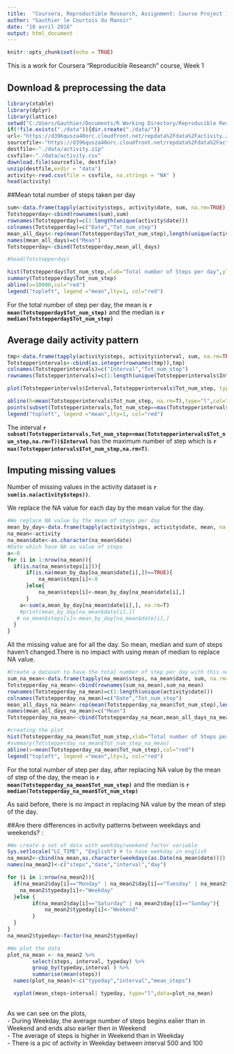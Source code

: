 ---
title:  "Coursera, Reproductible Research, Assignment: Course Project 1"
author: "Gauthier le Courtois du Manoir"
date: "10 avril 2016"
output: html_document
---

```{r setup, include=FALSE}
knitr::opts_chunk$set(echo = TRUE)
```

This is a work for Coursera "Reproducible Research" course, Week 1  

## Download & preprocessing the data
```{r downloaddata}
library(xtable)
library(dplyr)
library(lattice)
setwd("C:/Users/Gauthier/Documents/R Working Directory/Reproducible Research/")
if(!file.exists("./data")){dir.create("./data/")}
url<-"https://d396qusza40orc.cloudfront.net/repdata%2Fdata%2Factivity.zip"
sourcefile<-"https://d396qusza40orc.cloudfront.net/repdata%2Fdata%2Factivity.zip"
destfile<-"./data/activity.zip"
csvfile<-"./data/activity.csv"
download.file(sourcefile, destfile)
unzip(destfile,exdir = "data")
activity<-read.csv(file = csvfile, na.strings = "NA" )
head(activity)
```
##Mean total number of steps taken per day
```{r}
sum<-data.frame(tapply(activity$steps, activity$date, sum, na.rm=TRUE))
Totstepperday<-cbind(rownames(sum),sum)
rownames(Totstepperday)=c(1:length(unique(activity$date)))
colnames(Totstepperday)=c("Date","Tot_num_step")
mean_all_days<-rep(mean(Totstepperday$Tot_num_step),length(unique(activity$date)))
names(mean_all_days)=c("Mean")
Totstepperday<-cbind(Totstepperday,mean_all_days)

#head(Totstepperday)

hist(Totstepperday$Tot_num_step,xlab="Total number of Steps per day",ylab="Frequency in days",ylim=c(0,30),main="Total number of steps taken per day",col="lightblue", breaks=10)
summary(Totstepperday$Tot_num_step)
abline(v=10000,col="red")
legend("topleft", legend ="mean",lty=1, col="red")
```
  
For the total number of step per day, the mean is **`r mean(Totstepperday$Tot_num_step)`** and the median is **`r median(Totstepperday$Tot_num_step)`**
  

## Average daily activity pattern
```{r}

tmp<-data.frame(tapply(activity$steps, activity$interval, sum, na.rm=TRUE))
Totstepperintervals<-cbind(as.integer(rownames(tmp)),tmp)
colnames(Totstepperintervals)=c("Interval","Tot_num_step")
rownames(Totstepperintervals)=c(1:length(unique(Totstepperintervals$Interval)))

plot(Totstepperintervals$Interval,Totstepperintervals$Tot_num_step, type="l",col="blue",xlab="Intervals",ylab="Total number of steps taken per interval",main="Average number of steps taken")

abline(h=mean(Totstepperintervals$Tot_num_step, na.rm=T),type="l",col="red")
points(subset(Totstepperintervals,Tot_num_step==max(Totstepperintervals$Tot_num_step,na.rm=T))$Interval,max(Totstepperintervals$Tot_num_step,na.rm=T),col="red")
legend("topleft", legend ="mean",lty=1, col="red")
```
  
The interval **`r subset(Totstepperintervals,Tot_num_step==max(Totstepperintervals$Tot_num_step,na.rm=T))$Interval`** has the maximum number of step which is **`r max(Totstepperintervals$Tot_num_step,na.rm=T)`**.
  
## Imputing missing values
Number of missing values in the activity dataset is **`r sum(is.na(activity$steps))`**.

We replace the NA value for each day by the mean value for the day.

```{r Nmissing_value}
#We replace NA value by the mean of steps per day
mean_by_day<-data.frame(tapply(activity$steps, activity$date, mean, na.rm=TRUE))
na_mean<-activity
na_mean$date<-as.character(na_mean$date)
#Date which have NA as value of steps
a<-0
for (i in 1:nrow(na_mean)){
  if(is.na(na_mean$steps[i])){
      if(is.na(mean_by_day[na_mean$date[i],])==TRUE){
          na_mean$steps[i]<-0
      }else{
          na_mean$steps[i]<-mean_by_day[na_mean$date[i],]
      }
    a<-sum(a,mean_by_day[na_mean$date[i],], na.rm=T)
    #print(mean_by_day[na_mean$date[i],])
   # na_mean$steps[i]<-mean_by_day[na_mean$date[i],]
  }
}
```
  
All the missing value are for all the day. So mean, median and sum of steps haven't changed.There is no impact with using mean of median to replace NA value.

```{r Creating_plot}
#Create a dataset to have the total number of step per day with this new dataset
sum_na_mean<-data.frame(tapply(na_mean$steps, na_mean$date, sum, na.rm=TRUE))
Totstepperday_na_mean<-cbind(rownames(sum_na_mean),sum_na_mean)
rownames(Totstepperday_na_mean)=c(1:length(unique(activity$date)))
colnames(Totstepperday_na_mean)=c("Date","Tot_num_step")
mean_all_days_na_mean<-rep(mean(Totstepperday_na_mean$Tot_num_step),length(unique(activity$date)))
names(mean_all_days_na_mean)=c("Mean")
Totstepperday_na_mean<-cbind(Totstepperday_na_mean,mean_all_days_na_mean)

#creating the plot
hist(Totstepperday_na_mean$Tot_num_step,xlab="Total number of Steps per day after transforming NA value by the mean of day",ylab="Frequency in days",ylim=c(0,30),main="Total number of steps taken per day",col="lightblue", breaks=10)
#summary(Totstepperday_na_mean$Tot_num_step_na_mean)
abline(v=mean(Totstepperday_na_mean$Tot_num_step),col="red")
legend("topleft", legend ="mean",lty=1, col="red")
```
  
For the total number of step per day, after replacing NA value by the mean of step of the day, the mean is **`r mean(Totstepperday_na_mean$Tot_num_step)`** and the median is **`r median(Totstepperday_na_mean$Tot_num_step)`**
  
As said before, there is no impact in replacing NA value by the mean of step of the day.

##Are there differences in activity patterns between weekdays and weekends? :

```{r}
#We create a set of data with weekday/weekend factor variable
Sys.setlocale("LC_TIME", "English") # to have weekday in english
na_mean2<-cbind(na_mean,as.character(weekdays(as.Date(na_mean$date))))
names(na_mean2)<-c("steps","date","interval","day")

for (i in 1:nrow(na_mean2)){
  if(na_mean2$day[i]=="Monday" | na_mean2$day[i]=="Tuesday" | na_mean2$day[i]=="Wednesday" | na_mean2$day[i]=="Thursday" | na_mean2$day[i]=="Friday"){
    na_mean2$typeday[i]<-"Weekday"
  }else {
        if(na_mean2$day[i]=="Saturday" | na_mean2$day[i]=="Sunday"){ 
            na_mean2$typeday[i]<-"Weekend"
        }
  }
}
na_mean2$typeday<-factor(na_mean2$typeday)

#We plot the data
plot_na_mean <- na_mean2 %>% 
        select(steps, interval, typeday) %>%
        group_by(typeday,interval ) %>%
        summarise(mean(steps)) 
  names(plot_na_mean)<-c("typeday","interval","mean_steps")

  xyplot(mean_steps~interval| typeday, type="l",data=plot_na_mean)  
  
```
  
As we can see on the plots,   
- During Weekday, the average number of steps begins ealier than in Weekend and ends also earlier then in Weekend  
- The average of steps is higher in Weekend than in Weekday  
- There is a pic of activity in Weekday between interval 500 and 100  
